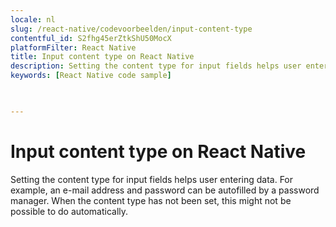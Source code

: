 ```yaml
---
locale: nl
slug: /react-native/codevoorbeelden/input-content-type
contentful_id: S2fhg45erZtkShU50MocX
platformFilter: React Native
title: Input content type on React Native
description: Setting the content type for input fields helps user entering data.
keywords: [React Native code sample]


	
---
```


# Input content type on React Native

Setting the content type for input fields helps user entering data. For example, an e-mail address and password can be autofilled by a password manager. When the content type has not been set, this might not be possible to do automatically.

<CodeSample id="input-content-type" locale="nl" platform="react native"/>